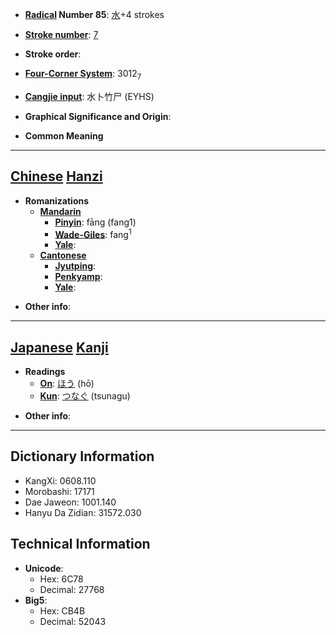 * '''[[Wiktionary:Chinese radical index| Radical]] Number 85''': [[Wiktionary:Chinese radical index 水|水]]+4 strokes

* '''[[Wiktionary:Chinese total strokes index|Stroke number]]''': [[Wiktionary:Chinese total strokes index 7|7]]

* '''Stroke order''': 

* '''[[Wiktionary:Chinese four corner index|Four-Corner System]]''': 3012<sub>7</sub>

* '''[[Wiktionary:Chinese Cangjie index|Cangjie input]]''': 水卜竹尸 (EYHS)

* '''Graphical Significance and Origin''': 

* '''Common Meaning'''

----

== [[Chinese]] [[Hanzi]] ==

* '''Romanizations'''
** '''[[Mandarin]]'''
*** '''[[Pinyin]]''': fāng (fang1)
*** '''[[Wade-Giles]]''': fang<sup>1</sup>
*** '''[[Yale]]''': 
** '''[[Cantonese]]'''
*** '''[[Jyutping]]''':
*** '''[[Penkyamp]]''': 
*** '''[[Yale]]''': 

* '''Other info''': 

----

== [[Japanese]] [[Kanji]] ==

* '''Readings'''
** '''[[On]]''': [[ほう]] (hō)
** '''[[Kun]]''': [[つなぐ]] (tsunagu)

* '''Other info''':  

----

== Dictionary Information ==

* KangXi: 0608.110
* Morobashi: 17171
* Dae Jaweon: 1001.140
* Hanyu Da Zidian: 31572.030

== Technical Information ==

* '''Unicode''':
** Hex: 6C78
** Decimal: 27768
* '''Big5''':
** Hex: CB4B
** Decimal: 52043